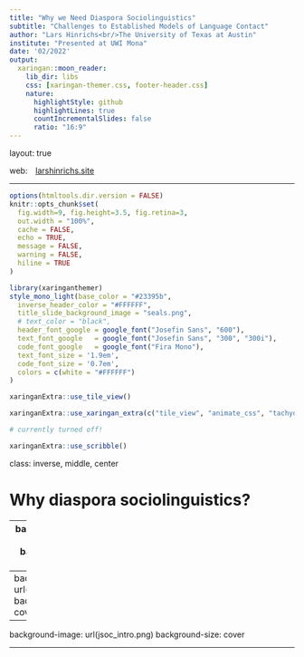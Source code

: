 ```yaml
---
title: "Why we Need Diaspora Sociolinguistics"
subtitle: "Challenges to Established Models of Language Contact"
author: "Lars Hinrichs<br/>The University of Texas at Austin"
institute: "Presented at UWI Mona"
date: '02/2022'
output:
  xaringan::moon_reader:
    lib_dir: libs
    css: [xaringan-themer.css, footer-header.css]
    nature:
      highlightStyle: github
      highlightLines: true
      countIncrementalSlides: false
      ratio: "16:9"
---
```


layout: true

<div class="my-footer"><span class="highlight-front">web:&emsp;<a href="https://larshinrichs.site">larshinrichs.site</a></span></div> 

---

```r
options(htmltools.dir.version = FALSE)
knitr::opts_chunk$set(
  fig.width=9, fig.height=3.5, fig.retina=3,
  out.width = "100%",
  cache = FALSE,
  echo = TRUE,
  message = FALSE, 
  warning = FALSE,
  hiline = TRUE
)
```

```r
library(xaringanthemer)
style_mono_light(base_color = "#23395b",
  inverse_header_color = "#FFFFFF",
  title_slide_background_image = "seals.png",
  # text_color = "black",
  header_font_google = google_font("Josefin Sans", "600"),
  text_font_google   = google_font("Josefin Sans", "300", "300i"),
  code_font_google   = google_font("Fira Mono"),
  text_font_size = '1.9em',
  code_font_size = '0.7em',
  colors = c(white = "#FFFFFF")
)
```

```r
xaringanExtra::use_tile_view()
```

```r
xaringanExtra::use_xaringan_extra(c("tile_view", "animate_css", "tachyons"))
```

```r

# currently turned off!

xaringanExtra::use_scribble()
```

class: inverse, middle, center

# Why diaspora sociolinguistics?

---
background-image: url(jsoc.png)
background-size: cover

---
background-image: url(jsoc_content.png)
background-size: cover

---
background-image: url(jsoc_intro.png)
background-size: cover

---



